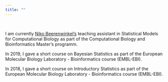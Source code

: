 ```yaml
---
title: ""
---
```


\

I am currently [Niko Beerenwinkel's](https://bsse.ethz.ch/cbg/group/people/person-detail.MTQ5NDE3.TGlzdC81MTYsOTQ0ODM3Mzc2.html) teaching assistant in Statistical Models for Computational Biology as part of the Computational Biology and Bioinformatics Master's programm. 

In 2019, I gave a short course on Bayesian Statistics as part of the European Molecular Biology Laboratory - Bioinformatics course (EMBL-EBI).

In 2018, I gave a short course on Introductory Statistics as part of the European Molecular Biology Laboratory - Bioinformatics course (EMBL-EBI).

<link rel="stylesheet" href="styles.css" type="text/css">
